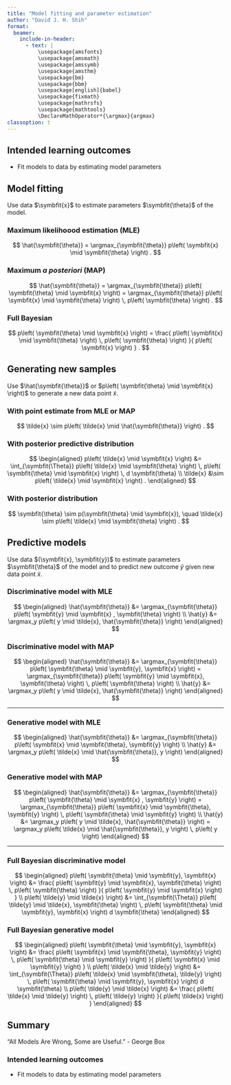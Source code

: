 ```yaml
---
title: "Model fitting and parameter estimation"
author: "David J. H. Shih"
format:
  beamer:
    include-in-header:
      - text: |
          \usepackage{amsfonts}
          \usepackage{amsmath}
          \usepackage{amssymb}
          \usepackage{amsthm}
          \usepackage{bm}
          \usepackage{bbm}
          \usepackage[english]{babel}
          \usepackage{fixmath}
          \usepackage{mathrsfs}
          \usepackage{mathtools}
          \DeclareMathOperator*{\argmax}{argmax}
classoption: t  
---
```


## Intended learning outcomes {.c}

- Fit models to data by estimating model parameters


## Model fitting

Use data $\symbfit{x}$ to estimate parameters $\symbfit{\theta}$ of the model.

### Maximum likelihoood estimation (MLE)
$$
\hat{\symbfit{\theta}} 
 = \argmax_{\symbfit{\theta}}
  p\left( \symbfit{x} \mid \symbfit{\theta} \right) .
$$

### Maximum *a posteriori* (MAP)
$$
\hat{\symbfit{\theta}} 
 = \argmax_{\symbfit{\theta}}
  p\left( \symbfit{\theta} \mid \symbfit{x} \right)
 = \argmax_{\symbfit{\theta}}
  p\left( \symbfit{x} \mid \symbfit{\theta} \right) \,
  p\left( \symbfit{\theta} \right) .
$$

### Full Bayesian
$$
p\left( \symbfit{\theta} \mid \symbfit{x} \right)
 = \frac{
  p\left( \symbfit{x} \mid \symbfit{\theta} \right) \,
  p\left( \symbfit{\theta} \right)
 }{
  p\left( \symbfit{x} \right)
 } .
$$

## Generating new samples

Use $\hat{\symbfit{\theta}}$ or 
$p\left( \symbfit{\theta} \mid \symbfit{x} \right)$ to generate 
a new data point $\tilde{x}$.

### With point estimate from MLE or MAP
$$
\tilde{x} \sim 
 p\left( \tilde{x} \mid \hat{\symbfit{\theta}} \right) .
$$

### With posterior predictive distribution
$$
\begin{aligned}
p\left( \tilde{x} \mid \symbfit{x} \right)
 &= \int_{\symbfit{\Theta}}
  p\left( \tilde{x} \mid \symbfit{\theta} \right) \,
  p\left( \symbfit{\theta} \mid \symbfit{x} \right) \,
 d \symbfit{\theta}  \\
\tilde{x}
 &\sim p\left( \tilde{x} \mid \symbfit{x} \right) .
\end{aligned}
$$

### With posterior distribution
$$
\symbfit{\theta}
 \sim p(\symbfit{\theta} \mid \symbfit{x}), \quad
\tilde{x}
 \sim p\left( \tilde{x} \mid \symbfit{\theta} \right) .
$$

## Predictive models

Use data $(\symbfit{x}, \symbfit{y})$ to estimate parameters 
$\symbfit{\theta}$ of the model and to predict new outcome
$\hat{y}$ given new data point $\tilde{x}$.

### Discriminative model with MLE
$$
\begin{aligned}
\hat{\symbfit{\theta}} 
 &= \argmax_{\symbfit{\theta}}
  p\left( \symbfit{y} \mid \symbfit{x} , \symbfit{\theta} \right)
\\
\hat{y}
 &= \argmax_y p\left( y \mid \tilde{x}, \hat{\symbfit{\theta}} \right)
\end{aligned}
$$

### Discriminative model with MAP
$$
\begin{aligned}
\hat{\symbfit{\theta}} 
 &= \argmax_{\symbfit{\theta}}
  p\left( \symbfit{\theta} \mid \symbfit{y}, \symbfit{x} \right)
 = \argmax_{\symbfit{\theta}}
  p\left( \symbfit{y} \mid \symbfit{x}, \symbfit{\theta} \right) \,
  p\left( \symbfit{\theta} \right)
\\
\hat{y} &= \argmax_y 
 p\left( y \mid \tilde{x}, \hat{\symbfit{\theta}} \right)
\end{aligned}
$$

---

\bigskip

### Generative model with MLE
$$
\begin{aligned}
\hat{\symbfit{\theta}} 
 &= \argmax_{\symbfit{\theta}}
  p\left( \symbfit{x} \mid \symbfit{\theta}, \symbfit{y} \right)
\\
\hat{y}
 &= \argmax_y p\left( \tilde{x} \mid \hat{\symbfit{\theta}}, y \right)
\end{aligned}
$$

### Generative model with MAP

$$
\begin{aligned}
\hat{\symbfit{\theta}} 
 &= \argmax_{\symbfit{\theta}}
  p\left( \symbfit{\theta} \mid \symbfit{x} , \symbfit{y} \right)
 = \argmax_{\symbfit{\theta}}
  p\left( \symbfit{x} \mid \symbfit{\theta}, \symbfit{y} \right) \,
  p\left( \symbfit{\theta} \mid \symbfit{y} \right)
\\
\hat{y}
 &= \argmax_y p\left( y \mid \tilde{x}, \hat{\symbfit{\theta}} \right)
 = \argmax_y p\left( \tilde{x} \mid \hat{\symbfit{\theta}}, y \right) \,
  p\left( y \right)
\end{aligned}
$$

---

\bigskip

### Full Bayesian discriminative model
$$
\begin{aligned}
p\left( \symbfit{\theta} \mid \symbfit{y}, \symbfit{x} \right)
 &= \frac{
  p\left( \symbfit{y} \mid \symbfit{x}, \symbfit{\theta} \right) \,
  p\left( \symbfit{\theta} \right)
 }{
  p\left( \symbfit{y} \mid \symbfit{x} \right)
 }
\\
p\left( \tilde{y} \mid \tilde{x} \right)
 &= \int_{\symbfit{\Theta}}
 p\left( \tilde{y} \mid \tilde{x}, \symbfit{\theta} \right) \,
 p\left( \symbfit{\theta} \mid \symbfit{y}, \symbfit{x} \right)
 d \symbfit{\theta}
\end{aligned}
$$

### Full Bayesian generative model
$$
\begin{aligned}
p\left( \symbfit{\theta} \mid \symbfit{y}, \symbfit{x} \right)
 &= \frac{
  p\left( \symbfit{x} \mid \symbfit{\theta}, \symbfit{y} \right) \,
  p\left( \symbfit{\theta} \mid \symbfit{y} \right)
 }{
  p\left( \symbfit{x} \mid \symbfit{y} \right)
 }
\\
p\left( \tilde{x} \mid \tilde{y} \right)
 &= \int_{\symbfit{\Theta}}
 p\left( \tilde{x} \mid \symbfit{\theta}, \tilde{y} \right) \,
 p\left( \symbfit{\theta} \mid \symbfit{y}, \symbfit{x} \right)
 d \symbfit{\theta}
\\
p\left( \tilde{y} \mid \tilde{x} \right)
 &= \frac{
  p\left( \tilde{x} \mid \tilde{y} \right) \,
  p\left( \tilde{y} \right)
 }{
  p\left( \tilde{x} \right)
 }
\end{aligned}
$$


## Summary

"All Models Are Wrong, Some are Useful."
- George Box

\bigskip

### Intended learning outcomes {.c}

- Fit models to data by estimating model parameters
